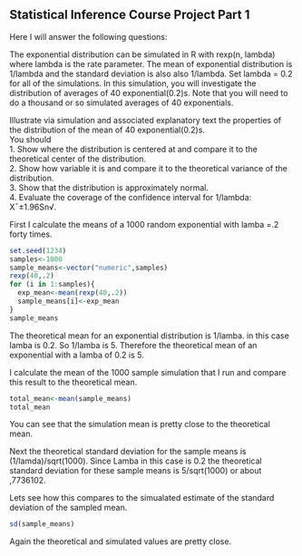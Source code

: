 ## Statistical Inference Course Project Part 1 ##

Here I will answer the following questions:

The exponential distribution can be simulated in R with rexp(n, lambda) where lambda is the rate parameter. The mean of exponential distribution is 1/lambda and the standard deviation is also also 1/lambda. Set lambda = 0.2 for all of the simulations. In this simulation, you will investigate the distribution of averages of 40 exponential(0.2)s. Note that you will need to do a thousand or so simulated averages of 40 exponentials.

Illustrate via simulation and associated explanatory text the properties of the distribution of the mean of 40 exponential(0.2)s.  
You should  
1. Show where the distribution is centered at and compare it to the theoretical center of the distribution.  
2. Show how variable it is and compare it to the theoretical variance of the distribution.  
3. Show that the distribution is approximately normal.  
4. Evaluate the coverage of the confidence interval for 1/lambda: X¯±1.96Sn√.  

First I calculate the means of a 1000 random exponential with lamba =.2 forty times.

```r
set.seed(1234)
samples<-1000
sample_means<-vector("numeric",samples)
rexp(40,.2)
for (i in 1:samples){
  exp_mean<-mean(rexp(40,.2))
  sample_means[i]<-exp_mean
}
sample_means
```

The theoretical mean for an exponential distribution is 1/lamba. in this case lamba is 0.2. So 1/lamba is 5. Therefore the theoretical mean of an exponential with a lamba of 0.2 is 5.

I calculate the mean of the 1000 sample simulation that I run and compare this result to the theoretical mean.

```r
total_mean<-mean(sample_means)
total_mean
```

You can see that the simulation mean is pretty close to the theoretical mean.

Next the theoretical standard deviation for the sample means is (1/lamda)/sqrt(1000). Since Lamba in this case is 0.2 the theoretical standard deviation for these sample means is 5/sqrt(1000) or about ,7736102. 

Lets see how this compares to the simualated estimate of the standard deviation of the sampled mean.

```r
sd(sample_means)
```

Again the theoretical and simulated values are pretty close.

